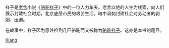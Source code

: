 祥子是[[老舍|老舍]]小说《[[骆驼祥子|骆驼祥子]]》中的一位人力车夫。老舍以他的人生为线索，向人们展示封建社会时期，北京底层市民的艰苦生活。暗中讽刺封建社会对劳动者的剥削、压迫。

在故事中，祥子因为意外捡到几匹骆驼而又被称为[[骆驼祥子|骆驼祥子]]。这亦是本书的题目。

{{mergeto|骆驼祥子}}

[[Category:文学角色|Xiang]]